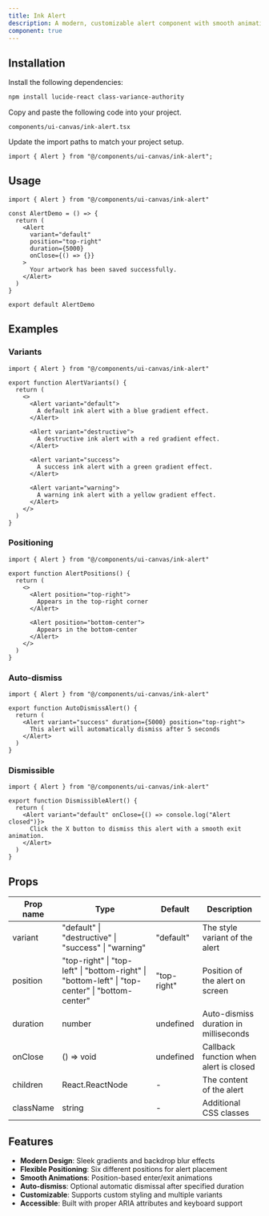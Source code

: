 ```yaml
---
title: Ink Alert
description: A modern, customizable alert component with smooth animations and positioning options.
component: true
---
```


<ComponentPreview name="ink-alert-demo" />

## Installation

<Steps>

<Step>Install the following dependencies:</Step>

```bash
npm install lucide-react class-variance-authority
```

<Step>Copy and paste the following code into your project.</Step>

`components/ui-canvas/ink-alert.tsx`

<ComponentSource name="ink-alert" />

<Step>Update the import paths to match your project setup.</Step>

```tsx
import { Alert } from "@/components/ui-canvas/ink-alert";
```

</Steps>

## Usage

```tsx
import { Alert } from "@/components/ui-canvas/ink-alert"

const AlertDemo = () => {
  return (
    <Alert 
      variant="default" 
      position="top-right"
      duration={5000}
      onClose={() => {}}
    >
      Your artwork has been saved successfully.
    </Alert>
  )
}

export default AlertDemo
```

## Examples

### Variants

```tsx
import { Alert } from "@/components/ui-canvas/ink-alert"

export function AlertVariants() {
  return (
    <>
      <Alert variant="default">
        A default ink alert with a blue gradient effect.
      </Alert>

      <Alert variant="destructive">
        A destructive ink alert with a red gradient effect.
      </Alert>

      <Alert variant="success">
        A success ink alert with a green gradient effect.
      </Alert>

      <Alert variant="warning">
        A warning ink alert with a yellow gradient effect.
      </Alert>
    </>
  )
}
```

### Positioning

```tsx
import { Alert } from "@/components/ui-canvas/ink-alert"

export function AlertPositions() {
  return (
    <>
      <Alert position="top-right">
        Appears in the top-right corner
      </Alert>

      <Alert position="bottom-center">
        Appears in the bottom-center
      </Alert>
    </>
  )
}
```

### Auto-dismiss

```tsx
import { Alert } from "@/components/ui-canvas/ink-alert"

export function AutoDismissAlert() {
  return (
    <Alert variant="success" duration={5000} position="top-right">
      This alert will automatically dismiss after 5 seconds
    </Alert>
  )
}
```

### Dismissible

```tsx
import { Alert } from "@/components/ui-canvas/ink-alert"

export function DismissibleAlert() {
  return (
    <Alert variant="default" onClose={() => console.log("Alert closed")}>
      Click the X button to dismiss this alert with a smooth exit animation.
    </Alert>
  )
}
```

## Props

| Prop name | Type                                                                                            | Default     | Description                            |
| --------- | ----------------------------------------------------------------------------------------------- | ----------- | -------------------------------------- |
| variant   | "default" \| "destructive" \| "success" \| "warning"                                            | "default"   | The style variant of the alert         |
| position  | "top-right" \| "top-left" \| "bottom-right" \| "bottom-left" \| "top-center" \| "bottom-center" | "top-right" | Position of the alert on screen        |
| duration  | number                                                                                          | undefined   | Auto-dismiss duration in milliseconds  |
| onClose   | () => void                                                                                      | undefined   | Callback function when alert is closed |
| children  | React.ReactNode                                                                                 | -           | The content of the alert              |
| className | string                                                                                          | -           | Additional CSS classes                 |

## Features

- **Modern Design**: Sleek gradients and backdrop blur effects
- **Flexible Positioning**: Six different positions for alert placement
- **Smooth Animations**: Position-based enter/exit animations
- **Auto-dismiss**: Optional automatic dismissal after specified duration
- **Customizable**: Supports custom styling and multiple variants
- **Accessible**: Built with proper ARIA attributes and keyboard support
